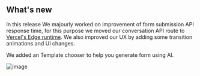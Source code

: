 ## What's new

In this release We majourly worked on improvement of form submission API response time, for this purpose we moved our conversation API route to [Vercel's Edge runtime](https://vercel.com/docs/functions/runtimes/edge-runtime). 
We also improved our UX by adding some transition animations and UI changes.

We added an Template chooser to help you generate form using AI.

![image](https://github.com/user-attachments/assets/dfe18580-f0d8-48cd-835b-9f19d107c359)
